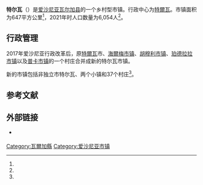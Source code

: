 {{Infobox settlement
| name                    = 特尔瓦
| native_name             = Tõrva vald
| native_name_lang        = et
| settlement_type         = [[愛沙尼亞行政區劃|市镇]]
| image_skyline           = Taagepera mõisa peahoone2.jpg
| image_caption           = 塔格佩拉城堡
| image_flag              = Tõrva valla lipp.svg
| flag_size               = 125px
| image_shield            = Tõrva valla vapp.svg
| shield_size             = 75px
| image_map               = Eesti Tõrva vald 2017.svg
| map_caption             = 特尔瓦市镇在爱沙尼亚的位置
| pushpin_map             = 
| pushpin_label_position  = 
| pushpin_map_alt         = 
| pushpin_map_caption     = 
| coordinates             = 
| coor_pinpoint           = 
| coordinates_footnotes   = 
| subdivision_type        = [[世界政區索引|国家]]
| subdivision_name        = [[愛沙尼亞|愛沙尼亞]]
| subdivision_type1       = [[愛沙尼亞行政區劃|县]]
| subdivision_name1       = [[瓦爾加縣_(愛沙尼亞)|瓦尔加县]]
| seat_type               = 行政中心
| seat                    = [[特爾瓦|特爾瓦]]
| established_title       = 合并成立
| established_date        = 2017年10月21日
| government_footnotes    = 
| leader_party            = 
| leader_title            = 
| leader_name             = 
| unit_pref               = Metric
| area_footnotes          = <ref name="haldus"/>
| area_note               = 
| area_water_percent      = 
| area_rank               = 
| area_total_km2          = 647.22
| elevation_footnotes     = 
| elevation_m             = 
| population_as_of        = 2021
| population_footnotes    = <ref name="demog"/>
| population_total        = 6,054
| population_density_km2  = auto
| population_note         = 
| timezone1               = 
| utc_offset1             = 
| timezone1_DST           = 
| utc_offset1_DST         = 
| postal_code_type        = 邮政编码
| postal_code             = 
| area_code_type          = 
| area_code               = 
| iso_code                = 
| website                 = {{URL|https://torva.kovtp.ee/}}
| footnotes               = 
}}
'''特尔瓦'''（{{lang-et|Tõrva vald}}）是[[爱沙尼亚|爱沙尼亚]][[瓦爾加縣_(愛沙尼亞)|瓦尔加县]]的一个乡村型市镇。行政中心为[[特爾瓦|特爾瓦]]。市镇面积为647平方公里<ref name="haldus"/>，2021年时人口数量为6,054人<ref name="demog"/>。

== 行政管理 ==
2017年爱沙尼亚行政改革后，原[[特爾瓦|特爾瓦]]市、[[海爾梅鄉|海爾梅市镇]]、[[胡穆利鄉|胡穆利市镇]]、[[珀德拉拉鄉|珀德拉拉市镇]]以及[[普卡鄉|普卡市镇]]的一个村庄合并成新的特尔瓦市镇。

新的市镇包括非独立市特尔瓦、两个小镇和37个村庄<ref name="Asustus"/>。

== 参考文献 ==
{{Reflist|30em|refs=
<ref name="demog">{{cite web | url = https://www.elvl.ee/elanike-arv | title = Elanike demograafiline jaotus KOV-de kaupa | language = et | publisher = Eesti Linnade ja Valdade Liit | date = 2021-01-06 | accessdate = 2021-03-27 | archive-date = 2020-12-05 | archive-url = https://web.archive.org/web/20201205023600/https://www.elvl.ee/elanike-arv | dead-url = no }}</ref>

<ref name="haldus">{{cite web | url = https://haldusreform.fin.ee/static/sites/3/2018/02/ulevaade_omavalitsused_2018.xlsx | title = Ühinenud ja kõikide omavalitsuste ülevaade (sh KOV kontaktandmed ja omavalitsusjuhid) | format = xlsx | language = et | publisher = haldusreform.fin.ee | date = 2018-03 | accessdate = 2021-03-27 | archive-date = 2018-04-02 | archive-url = https://web.archive.org/web/20180402225522/https://haldusreform.fin.ee/static/sites/3/2018/02/ulevaade_omavalitsused_2018.xlsx | dead-url = no }}</ref>

<ref name="Asustus">{{cite web | url = https://www.riigiteataja.ee/aktilisa/1020/2201/8005/Asustusuksuste_nimistu_lisa_30012018.pdf | title = Asustusüksuste nimistu | format = pdf | language = et | publisher = riigiteataja.ee | date = 2018-01-30 | accessdate = 2021-03-27 | archive-date = 2018-05-10 | archive-url = https://web.archive.org/web/20180510185113/https://www.riigiteataja.ee/aktilisa/1020/2201/8005/Asustusuksuste_nimistu_lisa_30012018.pdf | dead-url = no }}</ref>
}}

== 外部链接 ==
{{commonscat|Tõrva Parish|position=left}}
* {{Official site|https://torva.kovtp.ee/}} {{et icon}}

{{DEFAULTSORT:Torva vald}}
[[Category:瓦爾加縣|Category:瓦爾加縣]]
[[Category:爱沙尼亚市镇|Category:爱沙尼亚市镇]]